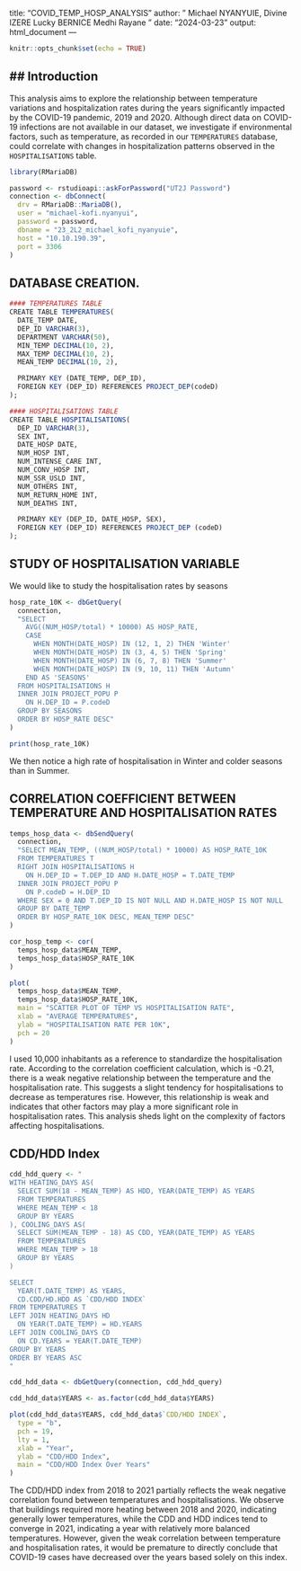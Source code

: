title: "COVID_TEMP_HOSP_ANALYSIS"
author: "
  Michael NYANYUIE,
  Divine IZERE
  Lucky BERNICE
  Medhi 
  Rayane "
date: "2024-03-23"
output: html_document
---

```r
knitr::opts_chunk$set(echo = TRUE)
```

## Introduction
------------

This analysis aims to explore the relationship between temperature variations and hospitalization rates during the years significantly impacted by the COVID-19 pandemic, 2019 and 2020. Although direct data on COVID-19 infections are not available in our dataset, we investigate if environmental factors, such as temperature, as recorded in our `TEMPERATURES` database, could correlate with changes in hospitalization patterns observed in the `HOSPITALISATIONS` table.

```r
library(RMariaDB)

password <- rstudioapi::askForPassword("UT2J Password")
connection <- dbConnect(
  drv = RMariaDB::MariaDB(),
  user = "michael-kofi.nyanyui",
  password = password,
  dbname = "23_2L2_michael_kofi_nyanyuie",
  host = "10.10.190.39",
  port = 3306
)
```

## DATABASE CREATION.
```r
#### TEMPERATURES TABLE
CREATE TABLE TEMPERATURES(
  DATE_TEMP DATE,
  DEP_ID VARCHAR(3),
  DEPARTMENT VARCHAR(50),
  MIN_TEMP DECIMAL(10, 2),
  MAX_TEMP DECIMAL(10, 2),
  MEAN_TEMP DECIMAL(10, 2),

  PRIMARY KEY (DATE_TEMP, DEP_ID),
  FOREIGN KEY (DEP_ID) REFERENCES PROJECT_DEP(codeD)
);

#### HOSPITALISATIONS TABLE
CREATE TABLE HOSPITALISATIONS(
  DEP_ID VARCHAR(3),
  SEX INT,
  DATE_HOSP DATE,
  NUM_HOSP INT,
  NUM_INTENSE_CARE INT,
  NUM_CONV_HOSP INT,
  NUM_SSR_USLD INT,
  NUM_OTHERS INT,
  NUM_RETURN_HOME INT,
  NUM_DEATHS INT,

  PRIMARY KEY (DEP_ID, DATE_HOSP, SEX),
  FOREIGN KEY (DEP_ID) REFERENCES PROJECT_DEP (codeD)
);
```
## STUDY OF HOSPITALISATION VARIABLE

We would like to study the hospitalisation rates by seasons

```r
hosp_rate_10K <- dbGetQuery(
  connection,
  "SELECT
    AVG((NUM_HOSP/total) * 10000) AS HOSP_RATE,
    CASE
      WHEN MONTH(DATE_HOSP) IN (12, 1, 2) THEN 'Winter'
      WHEN MONTH(DATE_HOSP) IN (3, 4, 5) THEN 'Spring'
      WHEN MONTH(DATE_HOSP) IN (6, 7, 8) THEN 'Summer'
      WHEN MONTH(DATE_HOSP) IN (9, 10, 11) THEN 'Autumn'
    END AS 'SEASONS'
  FROM HOSPITALISATIONS H
  INNER JOIN PROJECT_POPU P
    ON H.DEP_ID = P.codeD
  GROUP BY SEASONS
  ORDER BY HOSP_RATE DESC"
)

print(hosp_rate_10K)
```
We then notice a high rate of hospitalisation in Winter and colder seasons than in Summer.

## CORRELATION COEFFICIENT BETWEEN TEMPERATURE AND HOSPITALISATION RATES

```r
temps_hosp_data <- dbSendQuery(
  connection,
  "SELECT MEAN_TEMP, ((NUM_HOSP/total) * 10000) AS HOSP_RATE_10K
  FROM TEMPERATURES T
  RIGHT JOIN HOSPITALISATIONS H
    ON H.DEP_ID = T.DEP_ID AND H.DATE_HOSP = T.DATE_TEMP
  INNER JOIN PROJECT_POPU P
    ON P.codeD = H.DEP_ID
  WHERE SEX = 0 AND T.DEP_ID IS NOT NULL AND H.DATE_HOSP IS NOT NULL
  GROUP BY DATE_TEMP
  ORDER BY HOSP_RATE_10K DESC, MEAN_TEMP DESC"
)

cor_hosp_temp <- cor(
  temps_hosp_data$MEAN_TEMP,
  temps_hosp_data$HOSP_RATE_10K
)

plot(
  temps_hosp_data$MEAN_TEMP,
  temps_hosp_data$HOSP_RATE_10K,
  main = "SCATTER PLOT OF TEMP VS HOSPITALISATION RATE",
  xlab = "AVERAGE TEMPERATURES",
  ylab = "HOSPITALISATION RATE PER 10K",
  pch = 20
)
```
I used 10,000 inhabitants as a reference to standardize the hospitalisation rate. According to the correlation coefficient calculation, which is -0.21, there is a weak negative relationship between the temperature and the hospitalisation rate. This suggests a slight tendency for hospitalisations to decrease as temperatures rise. However, this relationship is weak and indicates that other factors may play a more significant role in hospitalisation rates. This analysis sheds light on the complexity of factors affecting hospitalisations.


## CDD/HDD Index
```r
cdd_hdd_query <- "
WITH HEATING_DAYS AS(
  SELECT SUM(18 - MEAN_TEMP) AS HDD, YEAR(DATE_TEMP) AS YEARS
  FROM TEMPERATURES
  WHERE MEAN_TEMP < 18
  GROUP BY YEARS
), COOLING_DAYS AS(
  SELECT SUM(MEAN_TEMP - 18) AS CDD, YEAR(DATE_TEMP) AS YEARS
  FROM TEMPERATURES
  WHERE MEAN_TEMP > 18
  GROUP BY YEARS
) 

SELECT
  YEAR(T.DATE_TEMP) AS YEARS,
  CD.CDD/HD.HDD AS `CDD/HDD INDEX`
FROM TEMPERATURES T
LEFT JOIN HEATING_DAYS HD
  ON YEAR(T.DATE_TEMP) = HD.YEARS
LEFT JOIN COOLING_DAYS CD
  ON CD.YEARS = YEAR(T.DATE_TEMP)
GROUP BY YEARS
ORDER BY YEARS ASC
"

cdd_hdd_data <- dbGetQuery(connection, cdd_hdd_query)

cdd_hdd_data$YEARS <- as.factor(cdd_hdd_data$YEARS)

plot(cdd_hdd_data$YEARS, cdd_hdd_data$`CDD/HDD INDEX`,
  type = "b",
  pch = 19,
  lty = 1,
  xlab = "Year",
  ylab = "CDD/HDD Index",
  main = "CDD/HDD Index Over Years"
)

```
The CDD/HDD index from 2018 to 2021 partially reflects the weak negative correlation found between temperatures and hospitalisations. We observe that buildings required more heating between 2018 and 2020, indicating generally lower temperatures, while the CDD and HDD indices tend to converge in 2021, indicating a year with relatively more balanced temperatures. However, given the weak correlation between temperature and hospitalisation rates, it would be premature to directly conclude that COVID-19 cases have decreased over the years based solely on this index.